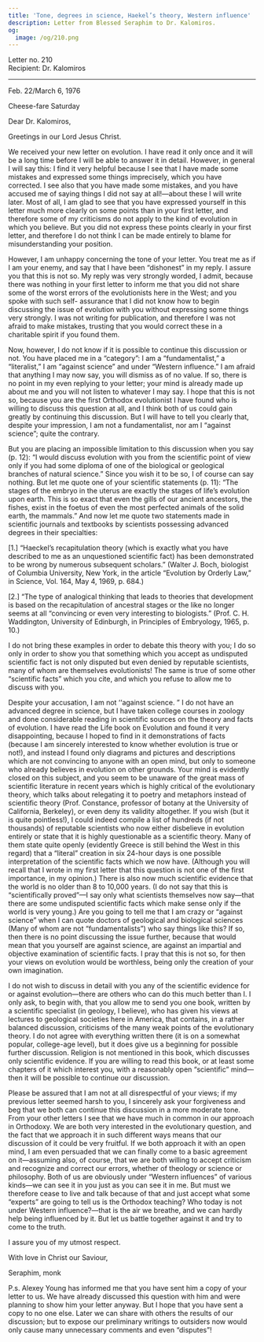 ```yaml
---
title: 'Tone, degrees in science, Haekel’s theory, Western influence'
description: Letter from Blessed Seraphim to Dr. Kalomiros.
og:
  image: /og/210.png
---
```


<div style={{textAlign:'right', fontFamily:'monospace'}}>Letter no. 210</div>
<div style={{textAlign:'left', fontFamily:'monospace'}}>Recipient: Dr. Kalomiros</div>

---

Feb. 22/March 6, 1976

Cheese-fare Saturday

Dear Dr. Kalomiros,

Greetings in our Lord Jesus Christ.

We received your new letter on evolution. I have read it only once and it will be a long time before I will be able to answer it in detail. However, in general I will say this: I find it very helpful because I see that I have made some mistakes and expressed some things imprecisely, which you have corrected. I see also that you have made some mistakes, and you have accused me of saying things I did not say at all!—about these I will write later. Most of all, I am glad to see that you have expressed yourself in this letter much more clearly on some points than in your first letter, and therefore some of my criticisms do not apply to the kind of evolution in which you believe. But you did not express these points clearly in your first letter, and therefore I do not think I can be made entirely to blame for misunderstanding your position.

However, I am unhappy concerning the tone of your letter. You treat me as if I am your enemy, and say that I have been “dishonest” in my reply. I assure you that this is not so. My reply was very strongly worded, I admit, because there was nothing in your first letter to inform me that you did not share some of the worst errors of the evolutionists here in the West; and you spoke with such self- assurance that I did not know how to begin discussing the issue of evolution with you without expressing some things very strongly. I was not writing for publication, and therefore I was not afraid to make mistakes, trusting that you would correct these in a charitable spirit if you found them.

Now, however, I do not know if it is possible to continue this discussion or not. You have placed me in a “category”: I am a “fundamentalist,” a “literalist,” I am “against science” and under “Western influence.” I am afraid that anything I may now say, you will dismiss as of no value. If so, there is no point in my even replying to your letter; your mind is already made up about me and you will not listen to whatever I may say. I hope that this is not so, because you are the first Orthodox evolutionist I have found who is willing to discuss this question at all, and I think both of us could gain greatly by continuing this discussion. But I will have to tell you clearly that, despite your impression, I am not a fundamentalist, nor am I “against science”; quite the contrary.

But you are placing an impossible limitation to this discussion when you say (p. 12): “I would discuss evolution with you from the scientific point of view only if you had some diploma of one of the biological or geological branches of natural science.” Since you wish it to be so, I of course can say nothing. But let me quote one of your scientific statements (p. 11): “The stages of the embryo in the uterus are exactly the stages of life’s evolution upon earth. This is so exact that even the gills of our ancient ancestors, the fishes, exist in the foetus of even the most perfected animals of the solid earth, the mammals.” And now let me quote two statements made in scientific journals and textbooks by scientists possessing advanced degrees in their specialties:

[1.] “Haeckel’s recapitulation theory (which is exactly what you have described to me as an unquestioned scientific fact) has been demonstrated to be wrong by numerous subsequent scholars.” (Walter J. Boch, biologist of Columbia University, New York, in the article “Evolution by Orderly Law,” in Science, Vol. 164, May 4, 1969, p. 684.)

[2.] “The type of analogical thinking that leads to theories that development is based on the recapitulation of ancestral stages or the like no longer seems at all “convincing or even very interesting to biologists.” (Prof. С. H. Waddington, University of Edinburgh, in Principles of Embryology, 1965, p. 10.)

I do not bring these examples in order to debate this theory with you; I do so only in order to show you that something which you accept as undisputed scientific fact is not only disputed but even denied by reputable scientists, many of whom are themselves evolutionists! The same is true of some other “scientific facts” which you cite, and which you refuse to allow me to discuss with you.

Despite your accusation, I am not ‘‘against science. ” I do not have an advanced degree in science, but I have taken college courses in zoology and done considerable reading in scientific sources on the theory and facts of evolution. I have read the Life book on Evolution and found it very disappointing, because I hoped to find in it demonstrations of facts (because I am sincerely interested to know whether evolution is true or not!), and instead I found only diagrams and pictures and descriptions which are not convincing to anyone with an open mind, but only to someone who already believes in evolution on other grounds. Your mind is evidently closed on this subject, and you seem to be unaware of the great mass of scientific literature in recent years which is highly critical of the evolutionary theory, which talks about relegating it to poetry and metaphors instead of scientific theory (Prof. Constance, professor of botany at the University of California, Berkeley), or even deny its validity altogether. If you wish (but it is quite pointless!), I could indeed compile a list of hundreds (if not thousands) of reputable scientists who now either disbelieve in evolution entirely or state that it is highly questionable as a scientific theory. Many of them state quite openly (evidently Greece is still behind the West in this regard) that a “literal” creation in six 24-hour days is one possible interpretation of the scientific facts which we now have. (Although you will recall that I wrote in my first letter that this question is not one of the first importance, in my opinion.) There is also now much scientific evidence that the world is no older than 8 to 10,000 years. (I do not say that this is “scientifically proved”—I say only what scientists themselves now say—that there are some undisputed scientific facts which make sense only if the world is very young.) Are you going to tell me that I am crazy or “against science” when I can quote doctors of geological and biological sciences (Many of whom are not “fundamentalists”) who say things like this? If so, then there is no point discussing the issue further, because that would mean that you yourself are against science, are against an impartial and objective examination of scientific facts. I pray that this is not so, for then your views on evolution would be worthless, being only the creation of your own imagination.

I do not wish to discuss in detail with you any of the scientific evidence for or against evolution—there are others who can do this much better than I. I only ask, to begin with, that you allow me to send you one book, written by a scientific specialist (in geology, I believe), who has given his views at lectures to geological societies here in America, that contains, in a rather balanced discussion, criticisms of the many weak points of the evolutionary theory. I do not agree with everything written there (it is on a somewhat popular, college-age level), but it does give us a beginning for possible further discussion. Religion is not mentioned in this book, which discusses only scientific evidence. If you are willing to read this book, or at least some chapters of it which interest you, with a reasonably open “scientific” mind—then it will be possible to continue our discussion.

Please be assured that I am not at all disrespectful of your views; if my previous letter seemed harsh to you, I sincerely ask your forgiveness and beg that we both can continue this discussion in a more moderate tone. From your other letters I see that we have much in common in our approach in Orthodoxy. We are both very interested in the evolutionary question, and the fact that we approach it in such different ways means that our discussion of it could be very fruitful. If we both approach it with an open mind, I am even persuaded that we can finally come to a basic agreement on it—assuming also, of course, that we are both willing to accept criticism and recognize and correct our errors, whether of theology or science or philosophy. Both of us are obviously under “Western influences” of various kinds—we can see it in you just as you can see it in me. But must we therefore cease to live and talk because of that and just accept what some “experts” are going to tell us is the Orthodox teaching? Who today is not under Western influence?—that is the air we breathe, and we can hardly help being influenced by it. But let us battle together against it and try to come to the truth.

I assure you of my utmost respect.

With love in Christ our Saviour,

Seraphim, monk

P.s. Alexey Young has informed me that you have sent him a copy of your letter to us. We have already discussed this question with him and were planning to show him your letter anyway. But I hope that you have sent a copy to no one else. Later we can share with others the results of our discussion; but to expose our preliminary writings to outsiders now would only cause many unnecessary comments and even “disputes”!
